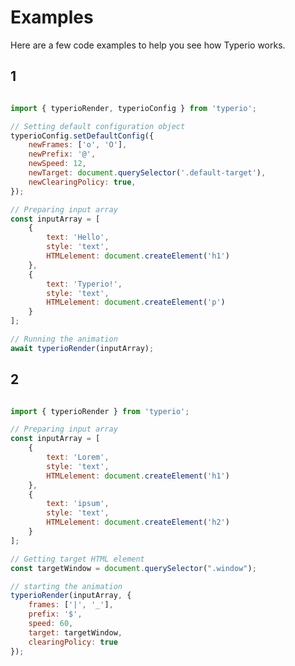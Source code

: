 # Examples

Here are a few code examples to help you see how Typerio works.

## 1

```js

import { typerioRender, typerioConfig } from 'typerio';

// Setting default configuration object
typerioConfig.setDefaultConfig({
    newFrames: ['o', 'O'],
    newPrefix: '@',
    newSpeed: 12,
    newTarget: document.querySelector('.default-target'),
    newClearingPolicy: true,
});

// Preparing input array
const inputArray = [
    {
        text: 'Hello',
        style: 'text',
        HTMLelement: document.createElement('h1')
    },
    {
        text: 'Typerio!',
        style: 'text',
        HTMLelement: document.createElement('p')
    }
];

// Running the animation
await typerioRender(inputArray);

```

## 2

```js

import { typerioRender } from 'typerio';

// Preparing input array
const inputArray = [
    {
        text: 'Lorem',
        style: 'text',
        HTMLelement: document.createElement('h1')
    },
    {
        text: 'ipsum',
        style: 'text',
        HTMLelement: document.createElement('h2')
    }
];

// Getting target HTML element
const targetWindow = document.querySelector(".window");

// starting the animation
typerioRender(inputArray, {
    frames: ['|', '_'],
    prefix: '$',
    speed: 60,
    target: targetWindow,
    clearingPolicy: true
});


```